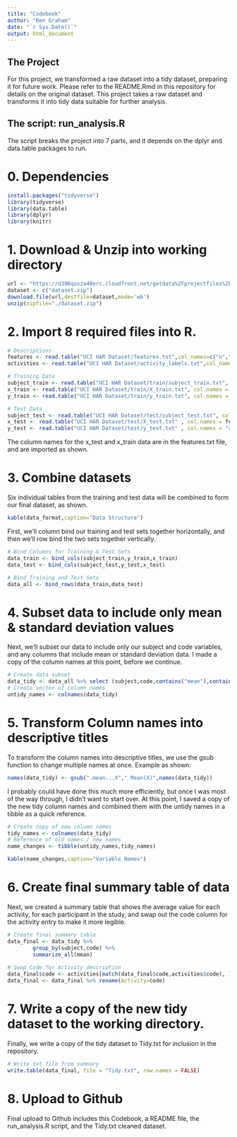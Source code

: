 ```yaml
---
title: "Codebook"
author: "Ben Graham"
date: "`r Sys.Date()`"
output: html_document
---
```


## The Project

For this project, we transformed a raw dataset into a tidy dataset, preparing it
for future work. Please refer to the README.Rmd in this repository for details 
on the original dataset. This project takes a raw dataset and transforms it 
into tidy data suitable for further analysis.

## The script: run_analysis.R

The script breaks the project into 7 parts, and it depends on the dplyr and 
data.table packages to run. 

# 0. Dependencies

```r
install.packages("tidyverse")
library(tidyverse)
library(data.table)
library(dplyr)
library(knitr)
```

# 1. Download & Unzip into working directory

```r
url <- "https://d396qusza40orc.cloudfront.net/getdata%2Fprojectfiles%2FUCI%20HAR%20Dataset.zip"  
dataset <- c("dataset.zip")
download.file(url,destfile=dataset,mode='wb')
unzip(zipfile="./dataset.zip")
```
 
# 2. Import 8 required files into R. 

```r
# Descriptions
features <- read.table("UCI HAR Dataset/features.txt",col_names=c("n","measure"))
activities <- read.table("UCI HAR Dataset/activity_labels.txt",col_names=c("code","activity"))

# Training Data
subject_train <- read.table("UCI HAR Dataset/train/subject_train.txt", col.names = "subject")
x_train <- read.table("UCI HAR Dataset/train/X_train.txt", col.names = features$measure)
y_train <- read.table("UCI HAR Dataset/train/y_train.txt", col.names = "code")

# Test Data
subject_test <- read.table("UCI HAR Dataset/test/subject_test.txt", col.names = "subject")
x_test <- read.table("UCI HAR Dataset/test/X_test.txt" , col.names = features$measure)
y_test <- read.table("UCI HAR Dataset/test/y_test.txt" , col.names = "code")
```

The column names for the x_test and x_train data are in the features.txt file, 
and are imported as shown. 

# 3. Combine datasets

Six individual tables from the training and test data will be combined to form
our final dataset, as shown.

```r
kable(data_format,caption="Data Structure")
```


First, we'll column bind our training and test sets together horizontally, and  
then we'll row bind the two sets together vertically. 

```r
# Bind Columns for Training & Test Sets
data_train <- bind_cols(subject_train,y_train,x_train)
data_test <- bind_cols(subject_test,y_test,x_test)

# Bind Training and Test Sets
data_all <- bind_rows(data_train,data_test)
```

# 4. Subset data to include only mean & standard deviation values

Next, we'll subset our data to include only our subject and code variables, and
any columns that include mean or standard deviation data. I made a copy of the 
column names at this point, before we continue. 

```r
# Create data subset
data_tidy <- data_all %>% select (subject,code,contains("mean"),contains("std"))
# Create vector of column names
untidy_names <- colnames(data_tidy)
```

# 5. Transform Column names into descriptive titles 

To transform the column names into descriptive titles, we use the gsub function
to change multiple names at once. Example as shown:

```r
names(data_tidy) <- gsub(".mean...X"," Mean(X)",names(data_tidy))
```

I probably could have done this much more efficiently, but once I was most of
the way through, I didn't want to start over. At this point, I saved a copy of 
the new tidy column names and combined them with the untidy names in a tibble
as a quick reference. 

```r
# Create copy of new column names
tidy_names <- colnames(data_tidy)
# Reference of old names / new names
name_changes <- tibble(untidy_names,tidy_names)
```

```r
kable(name_changes,caption="Variable Names")
```


# 6. Create final summary table of data

Next, we created a summary table that shows the average value for each activity,
for each participant in the study, and swap out the code column for the activity 
entry to make it more legible. 

```r
# Create final summary table
data_final <- data_tidy %>%
        group_by(subject,code) %>%
        summarize_all(mean)
        
# Swap Code for Activity description
data_final$code <- activities[match(data_final$code,activities$code), ]$activity
data_final <- data_final %>% rename(Activity=code)
```

# 7. Write a copy of the new tidy dataset to the working directory.

Finally, we write a copy of the tidy dataset to Tidy.txt for inclusion in the 
repository.

```r
# Write txt file from summary
write.table(data_final, file = "Tidy.txt", row.names = FALSE)
```

# 8. Upload to Github

Final upload to Github includes this Codebook, a README file, the run_analysis.R
script, and the Tidy.txt cleaned dataset. 





